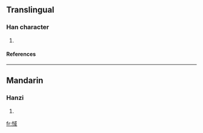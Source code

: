 ==Translingual==
===Han character===
{{Han char|rn=61|rad=心|as=08|sn=11|four=|canj=心戈口一 (PIRM)}}
# {{defn|Han|sort=心08}}
====References====
{{Han ref|kx=0390.330|dkj=10788|dj=0725.010|hdz=42314.040|uh=60D0|ud=24784}}
----
==Mandarin==
===Hanzi===
{{cmn-hanzi|pin=[[dàn]] ([[dan4]]), [[yù]] ([[yu4]])|wg=tan<sup>4</sup>, yü<sup>4</sup>}}
# {{defn|Mandarin}}

[[fr:惐]]